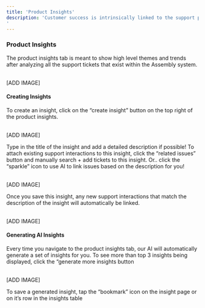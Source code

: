 ```yaml
---
title: 'Product Insights'
description: 'Customer success is intrinsically linked to the support process. We hope to build the bridge between support tickets and genuine customer interactions
'
---
```

### Product Insights

The product insights tab is meant to show high level themes and trends after analyzing all the support tickets that exist within the Assembly system. 

<br/>
[ADD IMAGE]
<br/>

#### Creating Insights

To create an insight, click on the “create insight” button on the top right of the product insights. 

<br/>
[ADD IMAGE]
<br/>

Type in the title of the insight and add a detailed description if possible! To attach existing support interactions to this insight, click the “related issues” button and manually search + add tickets to this insight. Or.. click the “sparkle” icon to use AI to link issues based on the description for you!

<br/>
[ADD IMAGE]
<br/>

Once you save this insight, any new support interactions that match the description of the insight will automatically be linked.

<br/>
[ADD IMAGE]
<br/>

#### Generating AI Insights

Every time you navigate to the product insights tab, our AI will automatically generate a set of insights for you. To see more than top 3 insights being displayed, click the “generate more insights button

<br/>
[ADD IMAGE]
<br/>

To save a generated insight, tap the “bookmark” icon on the insight page or on it’s row in the insights table